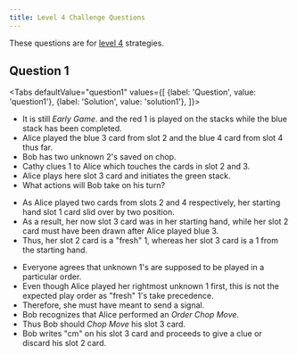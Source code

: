 ```yaml
---
title: Level 4 Challenge Questions
---
```




These questions are for [level 4](../level-4.mdx) strategies.

## Question 1

<Tabs
  defaultValue="question1"
  values={[
    {label: 'Question', value: 'question1'},
    {label: 'Solution', value: 'solution1'},
  ]}>
<TabItem value="question1">

- It is still _Early Game_. and the red 1 is played on the stacks while the blue stack has been completed.
- Alice played the blue 3 card from slot 2 and the blue 4 card from slot 4 thus far.
- Bob has two unknown 2's saved on chop.
- Cathy clues 1 to Alice which touches the cards in slot 2 and 3.
- Alice plays here slot 3 card and initiates the green stack.
- What actions will Bob take on his turn?

<Question1 />

</TabItem>
<TabItem value="solution1">

- As Alice played two cards from slots 2 and 4 respectively, her starting hand slot 1 card slid over by two position.
- As a result, her now slot 3 card was in her starting hand, while her slot 2 card must have been drawn after Alice played blue 3.
- Thus, her slot 2 card is a "fresh" 1, whereas her slot 3 card is a 1 from the starting hand.

<Solution1 />

- Everyone agrees that unknown 1's are supposed to be played in a particular order.
- Even though Alice played her rightmost unknown 1 first, this is not the expected play order as "fresh" 1's take precedence.
- Therefore, she must have meant to send a signal.
- Bob recognizes that Alice performed an _Order Chop Move_.
- Thus Bob should _Chop Move_ his slot 3 card.
- Bob writes "cm" on his slot 3 card and proceeds to give a clue or discard his slot 2 card.

<Solution1Part2 />

</TabItem>
</Tabs>
